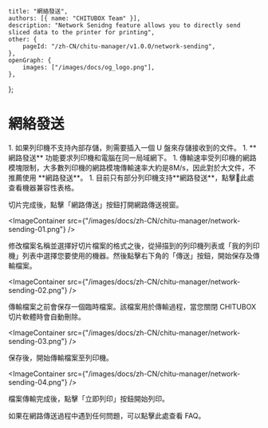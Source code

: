 	title: "網絡發送",
	authors: [{ name: "CHITUBOX Team" }],
	description: "Network Senidng feature allows you to directly send sliced data to the printer for printing",
	other: {
		pageId: "/zh-CN/chitu-manager/v1.0.0/network-sending",
	},
	openGraph: {
		images: ["/images/docs/og_logo.png"],
	},
};

# 網絡發送

<Admonition type="note" title="注意">
	1. 如果列印機不支持內部存儲，則需要插入一個 U 盤來存儲接收到的文件。
	1. **網路發送** 功能要求列印機和電腦在同一局域網下。
	1. 傳輸速率受列印機的網路模塊限制，大多數列印機的網路模塊傳輸速率大約是8M/s，因此對於大文件，不推薦使用 **網路發送**。
	1. 目前只有部分列印機支持**網路發送**，點擊<Link href="https://wkhvloo2kw.feishu.cn/docx/W9XedDtuqoHK2IxsicvccQthngf">📃此處</Link>查看機器兼容性表格。
</Admonition>

切片完成後，點擊「網路傳送」按鈕打開網路傳送視窗。

<ImageContainer
	src={"/images/docs/zh-CN/chitu-manager/network-sending-01.png"}
/>

修改檔案名稱並選擇好切片檔案的格式之後，從掃描到的列印機列表或「我的列印機」列表中選擇您要使用的機器。然後點擊右下角的「傳送」按鈕，開始保存及傳輸檔案。

<ImageContainer
	src={"/images/docs/zh-CN/chitu-manager/network-sending-02.png"}
/>

傳輸檔案之前會保存一個臨時檔案。該檔案用於傳輸過程，當您關閉 CHITUBOX 切片軟體時會自動刪除。

<ImageContainer
	src={"/images/docs/zh-CN/chitu-manager/network-sending-03.png"}
/>

保存後，開始傳輸檔案至列印機。

<ImageContainer
	src={"/images/docs/zh-CN/chitu-manager/network-sending-04.png"}
/>

檔案傳輸完成後，點擊「立即列印」按鈕開始列印。

如果在網路傳送過程中遇到任何問題，可以點擊<Link href="/zh-TW/faq/latest/chitu-manager-faq">此處</Link>查看 FAQ。
